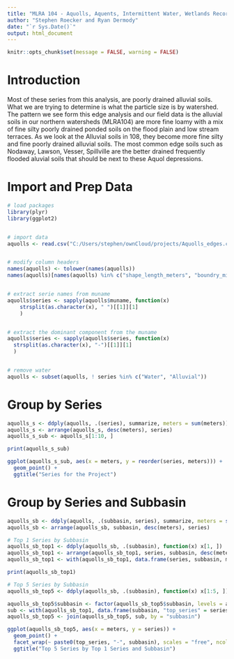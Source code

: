 ---
title: "MLRA 104 - Aquolls, Aquents, Intermittent Water, Wetlands Recorrelation"
author: "Stephen Roecker and Ryan Dermody"
date: "`r Sys.Date()`"
output: html_document
---

```{r setup, include=FALSE}
knitr::opts_chunk$set(message = FALSE, warning = FALSE)
```

# Introduction

Most of these series from this analysis, are poorly drained alluvial soils.  What we are trying to determine is what the particle size is by watershed. The pattern we see form this edge analysis and our field data is the alluvial soils in our northern watersheds (MLRA104) are more fine loamy with a mix of fine silty poorly drained ponded soils on the flood plain and low stream terraces.  As we look at the Alluvial soils in 108, they become more fine silty and fine poorly drained alluvial soils. The most common edge soils such as Nodaway, Lawson, Vesser, Spillville are the better drained frequently flooded aluvial soils that should be next to these Aquol depressions.


# Import and Prep Data
```{r}
# load packages
library(plyr)
library(ggplot2)


# import data
aquolls <- read.csv("C:/Users/stephen/ownCloud/projects/Aquolls_edges.csv")


# modify column headers
names(aquolls) <- tolower(names(aquolls))
names(aquolls)[names(aquolls) %in% c("shape_length_meters", "boundry_miles")] <- c("meters", "miles")


# extract serie names from muname
aquolls$series <- sapply(aquolls$muname, function(x) 
    strsplit(as.character(x), " ")[[1]][1]
    )


# extract the dominant component from the muname
aquolls$series <- sapply(aquolls$series, function(x) 
  strsplit(as.character(x), "-")[[1]][1]
  )


# remove water
aquolls <- subset(aquolls, ! series %in% c("Water", "Alluvial"))
```

# Group by Series
```{r}
aquolls_s <- ddply(aquolls, .(series), summarize, meters = sum(meters))
aquolls_s <- arrange(aquolls_s, desc(meters), series)
aquolls_s_sub <- aquolls_s[1:10, ]

print(aquolls_s_sub)

ggplot(aquolls_s_sub, aes(x = meters, y = reorder(series, meters))) + 
  geom_point() +
  ggtitle("Series for the Project")
```

# Group by Series and Subbasin
```{r, fig.height=11, fig.width=8.5}  
aquolls_sb <- ddply(aquolls, .(subbasin, series), summarize, meters = sum(meters))
aquolls_sb <- arrange(aquolls_sb, subbasin, desc(meters), series)

# Top 1 Series by Subbasin
aquolls_sb_top1 <- ddply(aquolls_sb, .(subbasin), function(x) x[1, ])
aquolls_sb_top1 <- arrange(aquolls_sb_top1, series, subbasin, desc(meters))
aquolls_sb_top1 <- with(aquolls_sb_top1, data.frame(series, subbasin, meters))

print(aquolls_sb_top1)

# Top 5 Series by Subbasin
aquolls_sb_top5 <- ddply(aquolls_sb, .(subbasin), function(x) x[1:5, ])

aquolls_sb_top5$subbasin <- factor(aquolls_sb_top5$subbasin, levels = aquolls_sb_top1$subbasin)
sub <- with(aquolls_sb_top1, data.frame(subbasin, "top_series" = series))
aquolls_sb_top5 <- join(aquolls_sb_top5, sub, by = "subbasin")

ggplot(aquolls_sb_top5, aes(x = meters, y = series)) + 
  geom_point() + 
  facet_wrap(~ paste0(top_series, "-", subbasin), scales = "free", ncol = 4) +
  ggtitle("Top 5 Series by Top 1 Series and Subbasin")
```

